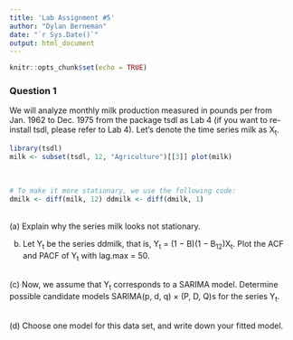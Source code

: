 ```yaml
---
title: 'Lab Assignment #5'
author: "Dylan Berneman"
date: "`r Sys.Date()`"
output: html_document
---
```


```r
knitr::opts_chunk$set(echo = TRUE)
```

### Question 1
We will analyze monthly milk production measured in pounds per from Jan. 1962 to Dec. 1975 from the package tsdl as Lab 4 (if you want to re-install tsdl, please refer to Lab 4). Let’s denote the time series milk as X~t~.

```r
library(tsdl)
milk <- subset(tsdl, 12, "Agriculture")[[3]] plot(milk)
```
\
```r
# To make it more stationary, we use the following code:
dmilk <- diff(milk, 12) ddmilk <- diff(dmilk, 1)
```
\
(a) Explain why the series milk looks not stationary.\


(b) Let Y~t~ be the series ddmilk, that is, Y~t~ = (1 − B)(1 − B~12~)X~t~. Plot the ACF and PACF of Y~t~ with lag.max = 50.\

\
(c) Now, we assume that Y~t~ corresponds to a SARIMA model. Determine possible candidate
models SARIMA(p, d, q) × (P, D, Q)s for the series Y~t~.\

\
(d) Choose one model for this data set, and write down your fitted model.\
